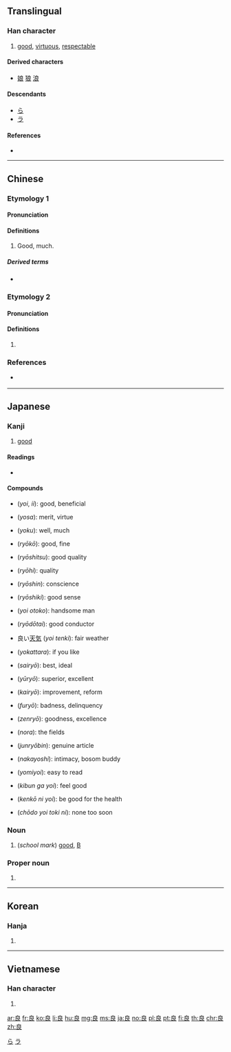{{character info/new}}
{{also|艮|皀|飠|食|民}}
==Translingual==

===Han character===
{{Han char|rn=138|rad=艮|as=01|sn=7|four=30732|canj=IAV|ids=⿱丶艮}}

# [[good]], [[virtuous]], [[respectable]]

====Derived characters====
* [[娘]] [[狼]] [[浪]]

====Descendants====
* [[ら]]
* [[ラ]]

====References====
* {{Han ref|kx=1013.230|dkj=30597|dj=1472.160|hdz=53170.020|uh=826F|ud=33391|bh=A87D|bd=43133}}

[[Category:Han characters from which hiragana were derived|ら]]
[[Category:Han characters from which katakana were derived|ラ]]

----

==Chinese==
{{zh-forms}}

===Etymology 1===

====Pronunciation====
{{zh-pron
|m=liáng
|c=loeng4
|h=pfs=liòng
|mn=liông
|w=
|mc=y
|oc=y
|ma=y
|cat=a
}}

====Definitions====
{{zh-hanzi}}

# Good, much.

=====Derived terms=====
* {{zh-l|良月}}

===Etymology 2===

====Pronunciation====
{{zh-pron
|m=liǎng
|c=loeng5
|h=
|mn=
|w=
|mc=
|oc=
|ma=y
|cat=a
}}

====Definitions====
{{zh-hanzi}}

# {{zh-only used in|方良|dot=,}} {{zh-alt-form|魍魎|nocap=y}}

===References===
* {{qualifier|Min Nan}} {{thcwdq|良}}

----

==Japanese==

===Kanji===
{{ja-kanji|grade=4|rs=艮01}}

# [[good]]

====Readings====
* {{ja-readings
|on=[[りょう]] (''ryō''), {{qualifier|historical}} [[りやう]] (''ryau'')
|kun=[[よい]] ([[良い]], ''yoi''), [[いい]] ([[良い]], ''ii'')
|nanori=[[じ]] (''ji''), [[つかさ]] (''tsukasa''), [[なが]] (''naga''), [[まこと]] (''makoto''), [[よし]] (''yoshi''), [[ら]] (''ra''), [[りょ]] (''ryo''), [[ろう]] (''rō'') ({{qualifier|historical}} [[らう]] (rau) )
}}

====Compounds====
{{top3}}
* {{l|ja|良い}} (''yoi'', ''ii''): good, beneficial
* {{l|ja|良さ}} (''yosa''): merit, virtue
* {{l|ja|良く}} (''yoku''): well, much
* {{l|ja|良好}} (''ryōkō''): good, fine
* {{l|ja|良質}} (''ryōshitsu''): good quality
* {{l|ja|良否}} (''ryōhi''): quality
* {{l|ja|良心}} (''ryōshin''): conscience
* {{l|ja|良識}} (''ryōshiki''): good sense
{{mid3}}
* {{l|ja|良い男}} (''yoi otoko''): handsome man
* {{l|ja|良導体}} (''ryōdōtai''): good conductor
* 良い[[天気]] (''yoi tenki''): fair weather
* {{l|ja|良かったら}} (''yokattara''): if you like
* {{l|ja|最良}} (''sairyō''): best, ideal
* {{l|ja|優良}} (''yūryō''): superior, excellent
* {{l|ja|改良}} (''kairyō''): improvement, reform
* {{l|ja|不良}} (''furyō''): badness, delinquency
{{mid3}}
* {{l|ja|善良}} (''zenryō''): goodness, excellence
* {{l|ja|野良}} (''nora''): the fields
* {{l|ja|純良品}} (''junryōbin''): genuine article
* {{l|ja|仲良し}} (''nakayoshi''): intimacy, bosom buddy
* {{l|ja|読み良い}} (''yomiyoi''): easy to read
* {{l|ja|気分が良い}} (''kibun ga yoi''): feel good
* {{l|ja|健康に良い}} (''kenkō ni yoi''): be good for the health
* {{l|ja|丁度良い時に}} (''chōdo yoi toki ni''): none too soon
{{bottom}}

===Noun===
{{ja-noun|りょう|hhira=りやう}}

# (''school mark'') [[good]], [[B]]
#: {{ja-usex|数学の成績は良だった|すうがく の せいせき は りょう だった|I got a B in math}}

===Proper noun===
{{ja-pos|りょう|hhira=りやう|proper}}

# {{given name|male|lang=ja|sort=りょう}}

----

==Korean==

===Hanja===
{{ko-hanja|hangeul=[[량]]>[[양]]|rv=ryang>yang|mr=ryang>yang|y=lyang>yang|eumhun=[[어질다|어질]]|ehrv=eojil|ehmr=ŏjil|ehy=}}

# {{defn|lang=ko|sort=艮01}}

----

==Vietnamese==

===Han character===
{{vi-hantu|[[lương]]|rs=艮01}}

# {{defn|lang=vi|sort=艮01}}

[[ar:良]]
[[fr:良]]
[[ko:良]]
[[li:良]]
[[hu:良]]
[[mg:良]]
[[ms:良]]
[[ja:良]]
[[no:良]]
[[pl:良]]
[[pt:良]]
[[fi:良]]
[[th:良]]
[[chr:良]]
[[zh:良]]